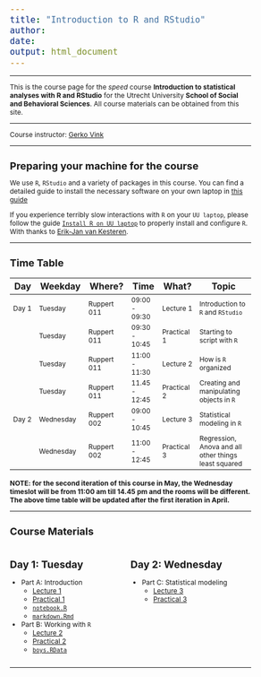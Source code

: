 ```yaml
---
title: "Introduction to R and RStudio"
author: 
date: 
output: html_document
---
```


<style type="text/css">

body{ /* Normal  */
      font-size: 12px;
  }
td {  /* Table  */
  font-size: 12px;
}
h1.title {
  font-size: 18px;
  color: DarkBlue;
}
h1 { /* Header 1 */
  font-size: 18px;
}
h2 { /* Header 2 */
    font-size: 18px;
}
h3 { /* Header 3 */
  font-size: 18px;
}
code.r{ /* Code block */
    font-size: 18px;
}
pre { /* Code block - determines code spacing between lines */
    font-size: 18px;
}
</style>

<style>
.column-left{
  float: left;
  width: 50%;
  text-align: left;
}
.column-right{
  float: right;
  width: 50%;
  text-align: left;
}
.span-wide{
  float: right;
  width: 100%;
  text-align: left;
}
</style>

---

This is the course page for the *speed* course **Introduction to statistical analyses with R and RStudio** for the Utrecht University **School of Social and Behavioral Sciences**. All course materials can be obtained from this site. 

---

Course instructor: 
[Gerko Vink](https://www.gerkovink.com)

---

# Preparing your machine for the course
We use `R`, `RStudio` and a variety of packages in this course. You can find a detailed guide to install the necessary software on your own laptop in [this guide](How_to_prepare.html)

If you experience terribly slow interactions with `R` on your `UU laptop`, please follow the guide [`Install R on UU laptop`](https://gist.github.com/vankesteren/f2e198aa5ab4f6262b21a3d13bbea0b5) to properly install and configure `R`. With thanks to [Erik-Jan van Kesteren](https://erikjanvankesteren.nl).

---

# Time Table

| Day   | Weekday   | Where? | Time          | What?            | Topic                                                 |
|-------|-----------|-----------| ---------------|------------|-------------------------------------------------------|
| Day 1 | Tuesday | Ruppert 011 | 09:00 - 09:30 | Lecture 1        | Introduction to `R` and `RStudio`|
|       | Tuesday | Ruppert 011 | 09:30 - 10:45 | Practical 1      | Starting to script with `R`|
|       | Tuesday | Ruppert 011 | 11:00 - 11:30 | Lecture 2        | How is `R` organized |
|       | Tuesday | Ruppert 011 | 11.45 - 12:45 | Practical 2      | Creating and manipulating objects in `R`|
| Day 2 | Wednesday | Ruppert 002 | 09:00 - 10:45 |  Lecture 3     | Statistical modeling in `R`|
|       | Wednesday | Ruppert 002 | 11:00 - 12:45 |  Practical 3   | Regression, Anova and all other things least squared|

**NOTE: for the second iteration of this course in May, the Wednesday timeslot will be from 11:00 am  till 14.45 pm and the rooms will be different. The above time table will be updated after the first iteration in April. **

---

# Course Materials

<div class="column-left">
## Day 1: Tuesday
- Part A: Introduction
    - [Lecture 1](Part A - Introduction/Lecture_A.html)
    - [Practical 1](Part A - Introduction/Practical_A_walkthrough.html)
    - [`notebook.R`](Part A - Introduction/notebook.R)
    - [`markdown.Rmd`](Part A - Introduction/markdown.Rmd)
- Part B: Working with `R`
    - [Lecture 2](Part B - How is R organized/Lecture_B.html)
    - [Practical 2](Part B - How is R organized/Practical_B_walkthrough.html)
    - [`boys.RData`](Part B - How is R organized/boys.RData)
</div>

<div class="column-right">
## Day 2: Wednesday
- Part C: Statistical modeling
    - [Lecture 3](Part E - Model estimation/Lecture_E.html)
    - [Practical 3](Part E - Model estimation/Practical_E_walkthrough.html)
</div>


<div class="span-wide">

---

</div>
